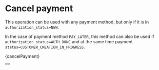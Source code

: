 
# Cancel payment

This operation can be used with any payment method, but only if it is in `authorization_status=NEW`.

In the case of payment method `PAY_LATER`, this method can also be used if `authorization_status=AUTH_DONE` and at the same time payment `status=CUSTOMER_CREATION_IN_PROGRESS`.


<CodeBlock language="python">{cancelPayment}</CodeBlock>

<Button label="See full API reference" link="/docs/api/cancel-payment-intent"/>